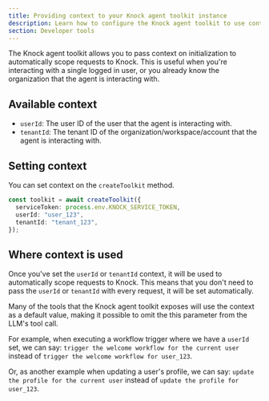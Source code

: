 ```yaml
---
title: Providing context to your Knock agent toolkit instance
description: Learn how to configure the Knock agent toolkit to use context to aid with tool calls in your AI agent workflows.
section: Developer tools
---
```


The Knock agent toolkit allows you to pass context on initialization to automatically scope requests to Knock. This is useful when you're interacting with a single logged in user, or you already know the organization that the agent is interacting with.

## Available context

- `userId`: The user ID of the user that the agent is interacting with.
- `tenantId`: The tenant ID of the organization/workspace/account that the agent is interacting with.

## Setting context

You can set context on the `createToolkit` method.

```typescript
const toolkit = await createToolkit({
  serviceToken: process.env.KNOCK_SERVICE_TOKEN,
  userId: "user_123",
  tenantId: "tenant_123",
});
```

## Where context is used

Once you've set the `userId` or `tenantId` context, it will be used to automatically scope requests to Knock. This means that you don't need to pass the `userId` or `tenantId` with every request, it will be set automatically.

Many of the tools that the Knock agent toolkit exposes will use the context as a default value, making it possible to omit the this parameter from the LLM's tool call.

For example, when executing a workflow trigger where we have a `userId` set, we can say: `trigger the welcome workflow for the current user` instead of `trigger the welcome workflow for user_123`.

Or, as another example when updating a user's profile, we can say: `update the profile for the current user` instead of `update the profile for user_123`.
